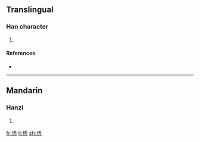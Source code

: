 ==Translingual==

===Han character===
{{Han char|rn=61|rad=心|as=10|sn=14|four=1233<sub>3</sub>|canj=弓火心 (NFP)}}

# {{defn|Han|sort=心10}}

====References====
* {{Han ref|kx=0396.460|dkj=11023|dj=0735.330|hdz=42335.050|uh=613B|ud=24891|bh=E1D2|bd=57810}}

----

==Mandarin==

===Hanzi===
{{cmn-hanzi|pin=[[sùn]] ([[sun4]])|wg=sun<sup>4</sup>}}

# {{defn|Mandarin}}

[[fr:愻]]
[[li:愻]]
[[zh:愻]]